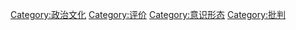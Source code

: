 [[Category:政治文化|Category:政治文化]]
[[Category:评价|Category:评价]]
[[Category:意识形态|Category:意识形态]]
[[Category:批判|Category:批判]]
